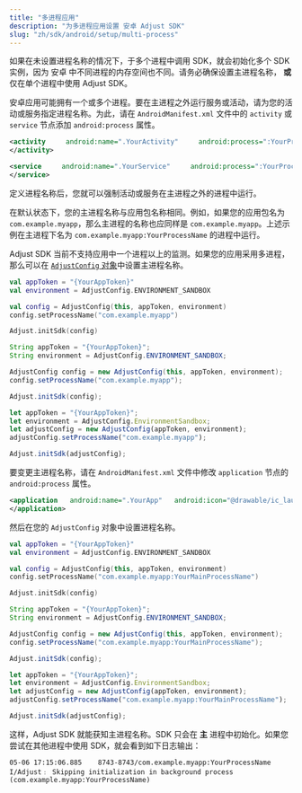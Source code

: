 ```yaml
---
title: "多进程应用"
description: "为多进程应用设置 安卓 Adjust SDK"
slug: "zh/sdk/android/setup/multi-process"
---
```


<Callout type="important">

如果在未设置进程名称的情况下，于多个进程中调用 SDK，就会初始化多个 SDK 实例，因为 安卓 中不同进程的内存空间也不同。请务必确保设置主进程名称， **或** 仅在单个进程中使用 Adjust SDK。

</Callout>

安卓应用可能拥有一个或多个进程。要在主进程之外运行服务或活动，请为您的活动或服务指定进程名称。为此，请在 `AndroidManifest.xml` 文件中的 `activity` 或 `service` 节点添加 `android:process` 属性。

<CodeBlock title="AndroidManifest.xml">

```xml
<activity     android:name=".YourActivity"     android:process=":YourProcessName">
</activity>

<service     android:name=".YourService"     android:process=":YourProcessName">
</service>
```

</CodeBlock>

定义进程名称后，您就可以强制活动或服务在主进程之外的进程中运行。

在默认状态下，您的主进程名称与应用包名称相同。例如，如果您的应用包名为 `com.example.myapp`，那么主进程的名称也应同样是 `com.example.myapp`。上述示例在主进程下名为 `com.example.myapp:YourProcessName` 的进程中运行。

Adjust SDK 当前不支持应用中一个进程以上的监测。如果您的应用采用多进程，那么可以在 [`AdjustConfig` 对象](/zh/sdk/android/configuration)中设置主进程名称。

<Tabs>
<Tab title="Kotlin" sync="kotlin">

```kotlin
val appToken = "{YourAppToken}"
val environment = AdjustConfig.ENVIRONMENT_SANDBOX

val config = AdjustConfig(this, appToken, environment)
config.setProcessName("com.example.myapp")

Adjust.initSdk(config)
```

</Tab>
<Tab title="Java" sync="java">

```java
String appToken = "{YourAppToken}";
String environment = AdjustConfig.ENVIRONMENT_SANDBOX;

AdjustConfig config = new AdjustConfig(this, appToken, environment);
config.setProcessName("com.example.myapp");

Adjust.initSdk(config);
```

</Tab>
<Tab title="Javascript" sync="js">

```js
let appToken = "{YourAppToken}";
let environment = AdjustConfig.EnvironmentSandbox;
let adjustConfig = new AdjustConfig(appToken, environment);
adjustConfig.setProcessName("com.example.myapp");

Adjust.initSdk(adjustConfig);
```

</Tab>
</Tabs>

要变更主进程名称，请在 `AndroidManifest.xml` 文件中修改 `application` 节点的 `android:process` 属性。

<CodeBlock title="AndroidManifest.xml">

```xml
<application   android:name=".YourApp"   android:icon="@drawable/ic_launcher"   android:label="@string/app_name"   android:theme="@style/AppTheme"   android:process=":YourMainProcessName">
</application>
```

</CodeBlock>

然后在您的 `AdjustConfig` 对象中设置进程名称。

<Tabs>
<Tab title="Kotlin" sync="kotlin">

```kotlin
val appToken = "{YourAppToken}"
val environment = AdjustConfig.ENVIRONMENT_SANDBOX

val config = AdjustConfig(this, appToken, environment)
config.setProcessName("com.example.myapp:YourMainProcessName")

Adjust.initSdk(config)
```

</Tab>
<Tab title="Java" sync="java">

```java
String appToken = "{YourAppToken}";
String environment = AdjustConfig.ENVIRONMENT_SANDBOX;

AdjustConfig config = new AdjustConfig(this, appToken, environment);
config.setProcessName("com.example.myapp:YourMainProcessName");

Adjust.initSdk(config);
```

</Tab>
<Tab title="Javascript" sync="js">

```js
let appToken = "{YourAppToken}";
let environment = AdjustConfig.EnvironmentSandbox;
let adjustConfig = new AdjustConfig(appToken, environment);
adjustConfig.setProcessName("com.example.myapp:YourMainProcessName");

Adjust.initSdk(adjustConfig);
```

</Tab>
</Tabs>

这样，Adjust SDK 就能获知主进程名称。SDK 只会在 **主** 进程中初始化。如果您尝试在其他进程中使用 SDK，就会看到如下日志输出：

```text
05-06 17:15:06.885    8743-8743/com.example.myapp:YourProcessName I/Adjust﹕ Skipping initialization in background process (com.example.myapp:YourProcessName)
```
